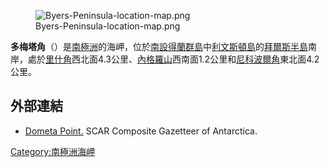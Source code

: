 [[Image:Byers-Peninsula-location-map.png|thumb]]

'''多梅塔角'''（{{lang-bg|Домета}}）是[[南極洲|南極洲]]的海岬，位於[[南設得蘭群島|南設得蘭群島]]中[[利文斯頓島|利文斯頓島]]的[[拜爾斯半島|拜爾斯半島]]南岸，處於[[里什角|里什角]]西北面4.3公里、[[內格羅山|內格羅山]]西南面1.2公里和[[尼科波爾角|尼科波爾角]]東北面4.2公里。

==外部連結==
* [http://data.aad.gov.au/aadc/gaz/scar/display_name.cfm?gaz_id=134703 Dometa Point.] {{Wayback|url=http://data.aad.gov.au/aadc/gaz/scar/display_name.cfm?gaz_id=134703 |date=20130930152507 }} SCAR Composite Gazetteer of Antarctica.

{{Antarctica-geo-stub}}
[[Category:南極洲海岬|Category:南極洲海岬]]